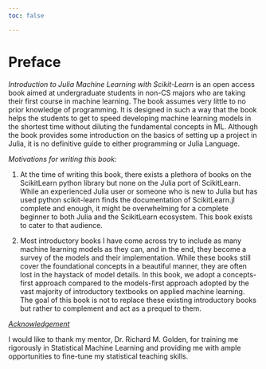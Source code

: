 ```yaml
---
toc: false

---
```


# Preface {.unnumbered}

*Introduction to Julia Machine Learning with Scikit-Learn* is an open access book aimed at undergraduate students in non-CS majors who are taking their first course in machine learning. The book assumes very little to no prior knowledge of programming. It is designed in such a way that the book helps the students to get to speed developing machine learning models in the shortest time without diluting the fundamental concepts in ML. Although the book provides some introduction on the basics of setting up a project in Julia, it is no definitive guide to either programming or Julia Language.

*Motivations for writing this book:*

1. At the time of writing this book, there exists a plethora of books on the ScikitLearn python library but none on the Julia port of ScikitLearn. While an experienced Julia user or someone who is new to Julia but has used python scikit-learn finds the documentation of ScikitLearn.jl complete and enough, it might be overwhelming for a complete beginner to both Julia and the ScikitLearn ecosystem. This book exists to cater to that audience.

2. Most introductory books I have come across try to include as many machine learning models as they can, and in the end, they become a survey of the models and their implementation. While these books still cover the foundational concepts in a beautiful manner, they are often lost in the haystack of model details. In this book, we adopt a concepts-first approach compared to the models-first approach adopted by the vast majority of introductory textbooks on applied machine learning. The goal of this book is not to replace these existing introductory books but rather to complement and act as a prequel to them. 

<u>*Acknowledgement*</u>

I would like to thank my mentor, Dr. Richard M. Golden, for training me rigorously in Statistical Machine Learning and providing me with ample opportunities to fine-tune my statistical teaching skills.
